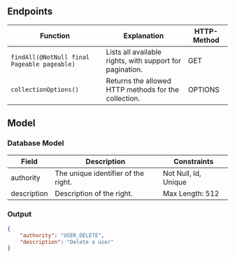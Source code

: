 ## Endpoints

| Function | Explanation | HTTP-Method |
|----------|-------------|-------------|
| `findAll(@NotNull final Pageable pageable)` | Lists all available rights, with support for pagination. | GET |
| `collectionOptions()` | Returns the allowed HTTP methods for the collection. | OPTIONS |

## Model
### Database Model

| Field | Description | Constraints |
|----------|-------------|-------------|
| authority | The unique identifier of the right. | Not Null, Id, Unique |
| description | Description of the right. | Max Length: 512 |

### Output
```json copy
{
    "authority": "USER_DELETE",
    "description": "Delete a user"
}
```